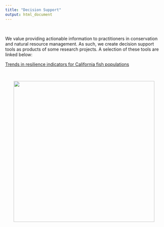 ```yaml
---
title: "Decision Support"
output: html_document
---
```


<style>
  .title{
    display: none;}</style>

<br>

We value providing actionable information to practitioners in conservation and natural resource management. As such, we create decision support tools as products of some research projects. A selection of these tools are linked below:

[Trends in resilience indicators for California fish populations](https://jon-walter.shinyapps.io/fish-ewi-app/)

<br>

<center>

![](./images/peterlake.jpg){width=450px}